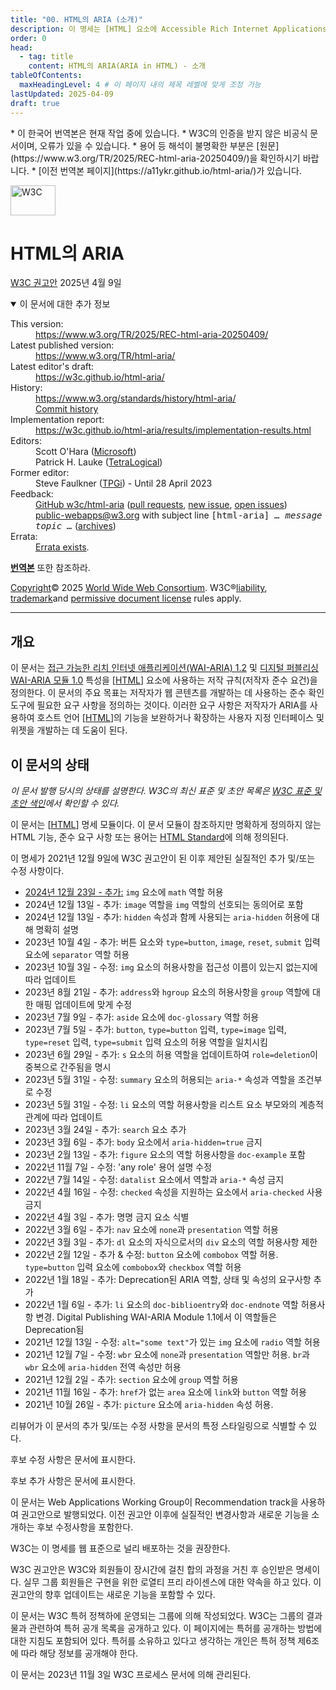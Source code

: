 ```yaml
---
title: "00. HTML의 ARIA (소개)"
description: 이 명세는 [HTML] 요소에 Accessible Rich Internet Applications (WAI-ARIA) 1.2 및 Digital Publishing WAI-ARIA Module 1.0 속성을 사용할 때의 작성 규칙(작성자 준수 요구사항)을 정의합니다.
order: 0
head:
  - tag: title
    content: HTML의 ARIA(ARIA in HTML) - 소개
tableOfContents:
  maxHeadingLevel: 4 # 이 페이지 내의 제목 레벨에 맞게 조정 가능
lastUpdated: 2025-04-09
draft: true
---
```



<AriaInHtmlLayout>
<Aside title="안내" type="caution">
  * 이 한국어 번역본은 현재 작업 중에 있습니다.
  * W3C의 인증을 받지 않은 비공식 문서이며, 오류가 있을 수 있습니다.
  * 용어 등 해석이 불명확한 부분은 [원문](https://www.w3.org/TR/2025/REC-html-aria-20250409/)을 확인하시기 바랍니다.
  * [이전 번역본 페이지](https://a11ykr.github.io/html-aria/)가 있습니다.
</Aside>

<p class="logos">
		<a class="logo" href="https://www.w3.org/"><img crossorigin="" alt="W3C" height="48" src="https://www.w3.org/StyleSheets/TR/2021/logos/W3C" width="72" /></a>
</p>
<h1 id="title" class="title">HTML의 ARIA</h1>
<p id="w3c-state">
	<a href="https://www.w3.org/standards/types#REC">W3C 권고안</a>
	<time class="dt-published" datetime="2025-04-09">2025년 4월 9일</time>
</p>
<details open="">
	<summary>이 문서에 대한 추가 정보</summary>
	<dl>
		<dt>This version:</dt>
		<dd>
			<a class="u-url" href="https://www.w3.org/TR/2025/REC-html-aria-20250409/">https://www.w3.org/TR/2025/REC-html-aria-20250409/</a>
		</dd>
		<dt>Latest published version:</dt>
		<dd>
				<a href="https://www.w3.org/TR/html-aria/">https://www.w3.org/TR/html-aria/</a>
		</dd>
		<dt>Latest editor's draft:</dt>
		<dd>
				<a href="https://w3c.github.io/html-aria/">https://w3c.github.io/html-aria/</a>
		</dd>
		<dt>History:</dt>
		<dd>
				<a href="https://www.w3.org/standards/history/html-aria/">https://www.w3.org/standards/history/html-aria/</a>
		</dd>
		<dd>
				<a href="https://github.com/w3c/html-aria/commits/">Commit history</a>
		</dd>
		<dt>Implementation report:</dt>
		<dd>
				<a href="https://w3c.github.io/html-aria/results/implementation-results.html">https://w3c.github.io/html-aria/results/implementation-results.html</a>
		</dd>
		<dt>Editors:</dt>
		<dd class="editor p-author h-card vcard" data-editor-id="103856">
				<span class="p-name fn">Scott O'Hara</span>
				(<a class="p-org org h-org" href="https://www.microsoft.com/">Microsoft</a>)
		</dd>
		<dd class="editor p-author h-card vcard" data-editor-id="35129">
				<span class="p-name fn">Patrick H. Lauke</span>
				(<a class="p-org org h-org" href="https://tetralogical.com/">TetraLogical</a>)
		</dd>
		<dt>
				Former editor:
		</dt>
		<dd class="editor p-author h-card vcard" data-editor-id="35007">
			<span class="p-name fn">Steve Faulkner</span>
			(<a class="p-org org h-org" href="https://www.tpgi.com/">TPGi</a>) - Until
			<time datetime="2023-04-28">28 April 2023</time>
		</dd>
		<dt>Feedback:</dt>
		<dd>
			<a href="https://github.com/w3c/html-aria/">GitHub w3c/html-aria</a>
			(<a href="https://github.com/w3c/html-aria/pulls/">pull requests</a>,
			<a href="https://github.com/w3c/html-aria/issues/new/choose">new issue</a>,
			<a href="https://github.com/w3c/html-aria/issues/">open issues</a>)
		</dd>
		<dd>
			<a href="mailto:public-webapps@w3.org?subject=%5Bhtml-aria%5D%20YOUR%20TOPIC%20HERE">public-webapps@w3.org</a>
			with subject line <kbd>[html-aria] <em>… message topic …</em></kbd>
			(<a rel="discussion" href="https://lists.w3.org/Archives/Public/public-webapps">archives</a>)
		</dd>
		<dt>Errata:</dt>
		<dd>
			<a href="https://github.com/w3c/html-aria/issues/new/">Errata exists</a>.
		</dd>
	</dl>
</details>

[**번역본**](https://www.w3.org/Translations/?technology=html-aria) 또한 참조하라.

[Copyright](https://www.w3.org/policies/#copyright)© 2025 [World Wide Web Consortium](https://www.w3.org/). W3C®[liability](https://www.w3.org/policies/#Legal_Disclaimer), [trademark](https://www.w3.org/policies/#W3C_Trademarks)and [permissive document license](https://www.w3.org/copyright/software-license-2023/ "W3C Software and Document Notice and License") rules apply.

* * *

## 개요

이 문서는 [접근 가능한 리치 인터넷 애플리케이션(WAI-ARIA) 1.2](https://www.w3.org/TR/wai-aria-1.2/) 및 [디지털 퍼블리싱 WAI-ARIA 모듈 1.0](https://www.w3.org/TR/dpub-aria-1.0/) 특성을 \[[HTML](#bib-html "HTML Standard")\] 요소에 사용하는 저작 규칙(저작자 준수 요건)을 정의한다. 이 문서의 주요 목표는 저작자가 웹 콘텐츠를 개발하는 데 사용하는 준수 확인 도구에 필요한 요구 사항을 정의하는 것이다. 이러한 요구 사항은 저작자가 ARIA를 사용하여 호스트 언어 \[[HTML](#bib-html "HTML Standard")\]의 기능을 보완하거나 확장하는 사용자 지정 인터페이스 및 위젯을 개발하는 데 도움이 된다.

## 이 문서의 상태

_이 문서 발행 당시의 상태를 설명한다. W3C의 최신 표준 및 초안 목록은 [W3C 표준 및 초안 색인](https://www.w3.org/TR/)에서 확인할 수 있다._

이 문서는 \[[HTML](#bib-html "HTML Standard")\] 명세 모듈이다. 이 문서 모듈이 참조하지만 명확하게 정의하지 않는 HTML 기능, 준수 요구 사항 또는 용어는 [HTML Standard](#bib-html "HTML Standard")에 의해 정의된다.

이 명세가 2021년 12월 9일에 W3C 권고안이 된 이후 제안된 실질적인 추가 및/또는 수정 사항이다.

*   [2024년 12월 23일 - 추가:](https://github.com/w3c/html-aria/pull/525) `img` 요소에 `math` 역할 허용
*   2024년 12월 13일 - 추가: `image` 역할을 `img` 역할의 선호되는 동의어로 포함
*   2024년 12월 13일 - 추가: `hidden` 속성과 함께 사용되는 `aria-hidden` 허용에 대해 명확히 설명
*   2023년 10월 4일 - 추가: 버튼 요소와 `type=button`, `image`, `reset`, `submit` 입력 요소에 `separator` 역할 허용
*   2023년 10월 3일 - 수정: `img` 요소의 허용사항을 접근성 이름이 있는지 없는지에 따라 업데이트
*   2023년 8월 21일 - 추가: `address`와 `hgroup` 요소의 허용사항을 `group` 역할에 대한 매핑 업데이트에 맞게 수정
*   2023년 7월 9일 - 추가: `aside` 요소에 `doc-glossary` 역할 허용
*   2023년 7월 5일 - 추가: `button`, `type=button` 입력, `type=image` 입력, `type=reset` 입력, `type=submit` 입력 요소의 허용 역할을 일치시킴
*   2023년 6월 29일 - 추가: `s` 요소의 허용 역할을 업데이트하여 `role=deletion`이 중복으로 간주됨을 명시
*   2023년 5월 31일 - 수정: `summary` 요소의 허용되는 `aria-*` 속성과 역할을 조건부로 수정
*   2023년 5월 31일 - 수정: `li` 요소의 역할 허용사항을 리스트 요소 부모와의 계층적 관계에 따라 업데이트
*   2023년 3월 24일 - 추가: `search` 요소 추가
*   2023년 3월 6일 - 추가: `body` 요소에서 `aria-hidden=true` 금지
*   2023년 2월 13일 - 추가: `figure` 요소의 역할 허용사항을 `doc-example` 포함
*   2022년 11월 7일 - 수정: 'any role' 용어 설명 수정
*   2022년 7월 14일 - 수정: `datalist` 요소에서 역할과 `aria-*` 속성 금지
*   2022년 4월 16일 - 수정: `checked` 속성을 지원하는 요소에서 `aria-checked` 사용 금지
*   2022년 4월 3일 - 추가: 명명 금지 요소 식별
*   2022년 3월 6일 - 추가: `nav` 요소에 `none`과 `presentation` 역할 허용
*   2022년 3월 3일 - 추가: `dl` 요소의 자식으로서의 `div` 요소의 역할 허용사항 제한
*   2022년 2월 12일 - 추가 & 수정: `button` 요소에 `combobox` 역할 허용. `type=button` 입력 요소에 `combobox`와 `checkbox` 역할 허용
*   2022년 1월 18일 - 추가: Deprecation된 ARIA 역할, 상태 및 속성의 요구사항 추가
*   2022년 1월 6일 - 추가: `li` 요소의 `doc-biblioentry`와 `doc-endnote` 역할 허용사항 변경. Digital Publishing WAI-ARIA Module 1.1에서 이 역할들은 Deprecation됨
*   2021년 12월 13일 - 수정: `alt="some text"`가 있는 `img` 요소에 `radio` 역할 허용
*   2021년 12월 7일 - 수정: `wbr` 요소에 `none`과 `presentation` 역할만 허용. `br`과 `wbr` 요소에 `aria-hidden` 전역 속성만 허용
*   2021년 12월 2일 - 추가: `section` 요소에 `group` 역할 허용
*   2021년 11월 16일 - 추가: `href`가 없는 `area` 요소에 `link`와 `button` 역할 허용
*   2021년 10월 26일 - 추가: `picture` 요소에 `aria-hidden` 속성 허용.

리뷰어가 이 문서의 추가 및/또는 수정 사항을 문서의 특정 스타일링으로 식별할 수 있다.

<p class="correction">후보 수정 사항은 문서에 표시한다.</p>

<p class="addition">후보 추가 사항은 문서에 표시한다.</p>

이 문서는 Web Applications Working Group이 Recommendation track을 사용하여 권고안으로 발행되었다. 이전 권고안 이후에 실질적인 변경사항과 새로운 기능을 소개하는 후보 수정사항을 포함한다.

W3C는 이 명세를 웹 표준으로 널리 배포하는 것을 권장한다.

W3C 권고안은 W3C와 회원들이 장시간에 걸친 합의 과정을 거친 후 승인받은 명세이다. 실무 그룹 회원들은 구현을 위한 로열티 프리 라이센스에 대한 약속을 하고 있다. 이 권고안의 향후 업데이트는 새로운 기능을 포함할 수 있다.

이 문서는 W3C 특허 정책하에 운영되는 그룹에 의해 작성되었다. W3C는 그룹의 결과물과 관련하여 특허 공개 목록을 공개하고 있다. 이 페이지에는 특허를 공개하는 방법에 대한 지침도 포함되어 있다. 특허를 소유하고 있다고 생각하는 개인은 특허 정책 제6조에 따라 해당 정보를 공개해야 한다.

이 문서는 2023년 11월 3일 W3C 프로세스 문서에 의해 관리된다.

</AriaInHtmlLayout>